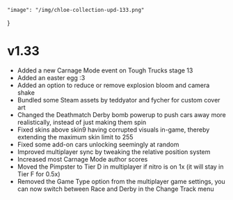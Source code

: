     "image": "/img/chloe-collection-upd-133.png"
}

# v1.33

- Added a new Carnage Mode event on Tough Trucks stage 13
- Added an easter egg :3
- Added an option to reduce or remove explosion bloom and camera shake
- Bundled some Steam assets by teddyator and fycher for custom cover art
- Changed the Deathmatch Derby bomb powerup to push cars away more realistically, instead of just making them spin
- Fixed skins above skin9 having corrupted visuals in-game, thereby extending the maximum skin limit to 255
- Fixed some add-on cars unlocking seemingly at random
- Improved multiplayer sync by tweaking the relative position system
- Increased most Carnage Mode author scores
- Moved the Pimpster to Tier D in multiplayer if nitro is on 1x (it will stay in Tier F for 0.5x)
- Removed the Game Type option from the multiplayer game settings, you can now switch between Race and Derby in the Change Track menu